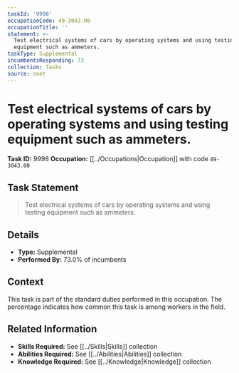 ```yaml
---
taskId: '9998'
occupationCode: 49-3043.00
occupationTitle: ''
statement: >-
  Test electrical systems of cars by operating systems and using testing
  equipment such as ammeters.
taskType: Supplemental
incumbentsResponding: 73
collection: Tasks
source: onet
---
```

# Test electrical systems of cars by operating systems and using testing equipment such as ammeters.

**Task ID:** 9998
**Occupation:** [[../Occupations|Occupation]] with code `49-3043.00`

## Task Statement

> Test electrical systems of cars by operating systems and using testing equipment such as ammeters.

## Details

- **Type:** Supplemental
- **Performed By:** 73.0% of incumbents

## Context

This task is part of the standard duties performed in this occupation. The percentage indicates how common this task is among workers in the field.

## Related Information

- **Skills Required:** See [[../Skills|Skills]] collection
- **Abilities Required:** See [[../Abilities|Abilities]] collection
- **Knowledge Required:** See [[../Knowledge|Knowledge]] collection
